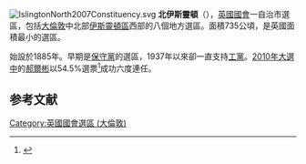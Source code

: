 {{NoteTA|G1=PoliticiansUK}}
[[File:IslingtonNorth2007Constituency.svg|right]]
'''北伊斯靈頓'''（{{lang-en|Islington North}}），[[英國|英國]][[英國國會|國會]]一自治市選區，包括[[大倫敦|大倫敦]]中北部[[伊斯靈頓區|伊斯靈頓區]]西部的八個地方選區。面積735公頃，是英國面積最小的選區。

始設於1885年。早期是[[保守黨_(英國)|保守黨]]的選區，1937年以來卻一直支持[[工黨_(英國)|工黨]]。[[2010年英國大選|2010年大選中]]的[[郝爾彬|郝爾彬]]以54.5%選票<ref>{{cite news
|publisher=[[英國廣播公司|英國廣播公司]]
|date=2010年5月7日
|title=Election 2010/Constituency/Islington North
|url=http://news.bbc.co.uk/1/shared/election2010/results/constituency/c36.stm
|accessdate=2010年10月8日
|archive-date=2017年8月23日
|archive-url=https://web.archive.org/web/20170823072105/http://news.bbc.co.uk/1/shared/election2010/results/constituency/c36.stm
|dead-url=no
}}</ref>成功六度連任。

==参考文献==
{{reflist}}

{{DEFAULTSORT:Islington North (UK Parliament constituency)}}
{{英國國會選區 (倫敦)}}
[[Category:英國國會選區_(大倫敦)|Category:英國國會選區 (大倫敦)]]